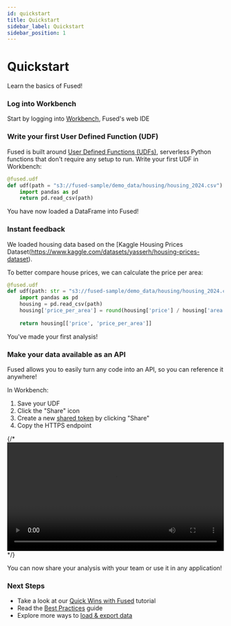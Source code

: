 ```yaml
---
id: quickstart
title: Quickstart
sidebar_label: Quickstart
sidebar_position: 1
---
```


# Quickstart

Learn the basics of Fused!

### Log into Workbench

Start by logging into [Workbench](https://www.fused.io/workbench), Fused's web IDE

### Write your first User Defined Function (UDF)

Fused is built around [User Defined Functions (UDFs)](/core-concepts/why/), serverless Python functions that don't require any setup to run. Write your first UDF in Workbench: 

```python
@fused.udf
def udf(path = "s3://fused-sample/demo_data/housing/housing_2024.csv"):
	import pandas as pd
	return pd.read_csv(path)
```

You have now loaded a DataFrame into Fused! 

### Instant feedback

We loaded housing data based on the [Kaggle Housing Prices Dataset(https://www.kaggle.com/datasets/yasserh/housing-prices-dataset). 

To better compare house prices, we can calculate the price per area:

```python
@fused.udf
def udf(path: str = "s3://fused-sample/demo_data/housing/housing_2024.csv"):
    import pandas as pd
    housing = pd.read_csv(path)
    housing['price_per_area'] = round(housing['price'] / housing['area'], 2)
    
    return housing[['price', 'price_per_area']]
```

You've made your first analysis!

### Make your data available as an API

Fused allows you to easily turn any code into an API, so you can reference it anywhere!

In Workbench:
1. Save your UDF
2. Click the "Share" icon
3. Create a new [shared token](/workbench/udf-builder/navigation/#share) by clicking "Share"
4. Copy the HTTPS endpoint

{/* <video width="100%" controls>
  <source src="/img/quickstart/Sharing_to_URL.mp4" type="video/mp4" />
</video> */}


<LazyReactPlayer
  className="video__player"
  playing={false}
  muted={true}
  controls
  height="100%"
  width="100%"
  url="https://fused-magic.s3.us-west-2.amazonaws.com/workbench-walkthrough-videos/docs_rewrite/getting-started/Sharing_to_URL.mp4"
/>


You can now share your analysis with your team or use it in any application!


### Next Steps

- Take a look at our [Quick Wins with Fused](/tutorials/fused-quick-wins) tutorial
- Read the [Best Practices](/core-concepts/best-practices/) guide
- Explore more ways to [load & export data](/tutorials/load-export-data/)